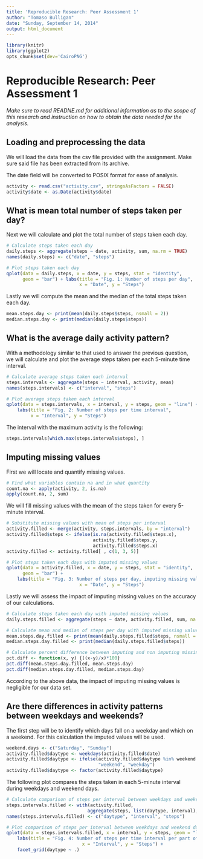 ```yaml
---
title: 'Reproducible Research: Peer Assessment 1'
author: "Tomaso Bulligan"
date: "Sunday, September 14, 2014"
output: html_document
---
```


```r
library(knitr)
library(ggplot2)
opts_chunk$set(dev='CairoPNG')
```

# Reproducible Research: Peer Assessment 1

*Make sure to read READNE.md for additional information as to the scope of this research and instruction on how to obtain the data needed for the analysis.*

## Loading and preprocessing the data

We will load the data from the csv file provided with the assignment. Make sure said file has been extracted from its archive.

The date field will be converted to POSIX format for ease of analysis.

```r
activity <- read.csv("activity.csv", stringsAsFactors = FALSE)
activity$date <- as.Date(activity$date)
```

## What is mean total number of steps taken per day?

Next we will calculate and plot the total number of steps taken each day.

```r
# Calculate steps taken each day
daily.steps <- aggregate(steps ~ date, activity, sum, na.rm = TRUE)
names(daily.steps) <- c("date", "steps")

# Plot steps taken each day
qplot(data = daily.steps, x = date, y = steps, stat = "identity",
      geom = "bar") + labs(title = "Fig. 1: Number of steps per day",
                           x = "Date", y = "Steps")
```

Lastly we will compute the mean and the median of the total steps taken each day.

```r
mean.steps.day <- print(mean(daily.steps$steps, nsmall = 2))
median.steps.day <- print(median(daily.steps$steps))
```

## What is the average daily activity pattern?

With a methodology similar to that used to answer the previous question, we will calculate and plot the average steps taken per each 5-minute time interval.

```r
# Calculate average steps taken each interval
steps.intervals <- aggregate(steps ~ interval, activity, mean)
names(steps.intervals) <- c("interval", "steps")

# Plot average steps taken each interval
qplot(data = steps.intervals, x = interval, y = steps, geom = "line") +
    labs(title = "Fig. 2: Number of steps per time interval",
         x = "Interval", y = "Steps")
```

The interval with the maximum activity is the following:

```r
steps.intervals[which.max(steps.intervals$steps), ]
```

## Imputing missing values

First we will locate and quantify missing values.

```r
# Find what variables contain na and in what quantity
count.na <- apply(activity, 2, is.na)
apply(count.na, 2, sum)
```

We will fill missing values with the mean of the steps taken for every 5-minute interval.

```r
# Substitute missing values with mean of steps per interval
activity.filled <- merge(activity, steps.intervals, by = "interval")
activity.filled$steps <- ifelse(is.na(activity.filled$steps.x),
                                activity.filled$steps.y,
                                activity.filled$steps.x)
activity.filled <- activity.filled[ , c(1, 3, 5)]

# Plot steps taken each days with imputed missing values
qplot(data = activity.filled, x = date, y = steps, stat = "identity",
      geom = "bar") +
    labs(title = "Fig. 3: Number of steps per day, imputing missing values",
                           x = "Date", y = "Steps")
```

Lastly we will assess the impact of imputing missing values on the accuracy of our calculations.

```r
# Calculate steps taken each day with imputed missing values
daily.steps.filled <- aggregate(steps ~ date, activity.filled, sum, na.rm = T)

# Calculate mean and median of steps per day with imputed missing values
mean.steps.day.filled <- print(mean(daily.steps.filled$steps, nsmall = 2))
median.steps.day.filled <- print(median(daily.steps.filled$steps))

# Calculate percent difference between imputing and non imputing missing values
pct.diff <- function(x, y) {((x-y)/x)*100}
pct.diff(mean.steps.day.filled, mean.steps.day)
pct.diff(median.steps.day.filled, median.steps.day)
```

According to the above data, the impact of imputing missing values is negligible for our data set.

## Are there differences in activity patterns between weekdays and weekends?

The first step will be to identify which days fall on a weekday and which on a weekend. For this calculation the imputed values will be used.

```r
weekend.days <- c("Saturday", "Sunday")
activity.filled$daytype <- weekdays(activity.filled$date)
activity.filled$daytype <- ifelse(activity.filled$daytype %in% weekend.days,
                                  "weekend", "weekday")
activity.filled$daytype <- factor(activity.filled$daytype)
```

The following plot compares the steps taken in each 5-minute interval during weekdays and weekend days.

```r
# Calculate comparison of steps per interval between weekdays and weekend days
steps.intervals.filled <- with(activity.filled,
                              aggregate(steps, list(daytype, interval), mean))
names(steps.intervals.filled) <- c("daytype", "interval", "steps")

# Plot comparison of steps per interval between weekdays and weekend days
qplot(data = steps.intervals.filled, x = interval, y = steps, geom = "line") +
    labs(title = "Fig. 4: Number of steps per time interval per part of week",
                            x = "Interval", y = "Steps") +
    facet_grid(daytype ~ .)
```
